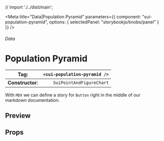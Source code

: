 
// import './../dist/main';

<Meta
	title="Data|Population Pyramid"
	parameters={{
		component: "sui-population-pyramid",
		options: { selectedPanel: "storybookjs/knobs/panel" }
	}}
/>

###### Data

# Population Pyramid

| **Tag**:         | `<sui-population-pyramid />` |
| ---------------- | ---------------------------: |
| **Constructor**: |     `SuiPointAndFigureChart` |

With `MDX` we can define a story for `Button` right in the middle of our
markdown documentation.

## Preview

## Props

